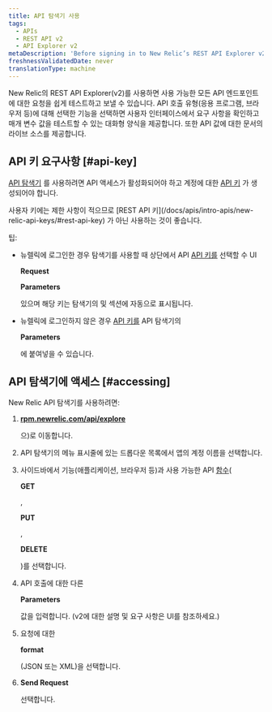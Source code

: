 ```yaml
---
title: API 탐색기 사용
tags:
  - APIs
  - REST API v2
  - API Explorer v2
metaDescription: 'Before signing in to New Relic’s REST API Explorer v2 at https://rpm.newrelic.com/api/explore, activate API access and generate an API key for your account.'
freshnessValidatedDate: never
translationType: machine
---
```


New Relic의 REST API Explorer(v2)를 사용하면 사용 가능한 모든 API 엔드포인트에 대한 요청을 쉽게 테스트하고 보낼 수 있습니다. API 호출 유형(응용 프로그램, 브라우저 등)에 대해 선택한 기능을 선택하면 사용자 인터페이스에서 요구 사항을 확인하고 매개 변수 값을 테스트할 수 있는 대화형 양식을 제공합니다. 또한 API 값에 대한 문서의 라이브 소스를 제공합니다.

## API 키 요구사항 [#api-key]

[API 탐색기](https://rpm.newrelic.com/api/explore) 를 사용하려면 API 액세스가 활성화되어야 하고 계정에 대한 [API 키](/docs/apis/rest-api-v2/requirements/rest-api-key) 가 생성되어야 합니다.

<Callout variant="important">
  사용자 키에는 제한 사항이 적으므로 [REST API 키](/docs/apis/intro-apis/new-relic-api-keys/#rest-api-key) 가 아닌 <InlinePopover type="userKey"/>사용하는 것이 좋습니다.
</Callout>

팁:

* 뉴렐릭에 로그인한 경우 탐색기를 사용할 때 상단에서 API [API 키를](/docs/apis/rest-api-v2/getting-started/introduction-new-relic-rest-api-v2#api_key) 선택할 수 UI

  <DNT>**Request**</DNT>

  <DNT>**Parameters**</DNT>

  있으며 해당 키는 탐색기의 및 섹션에 자동으로 표시됩니다.

* 뉴렐릭에 로그인하지 않은 경우 [API 키를](/docs/apis/rest-api-v2/getting-started/introduction-new-relic-rest-api-v2#api_key) API 탐색기의

  <DNT>**Parameters**</DNT>

  에 붙여넣을 수 있습니다.

## API 탐색기에 액세스 [#accessing]

New Relic API 탐색기를 사용하려면:

1. <DNT>**[rpm.newrelic.com/api/explore](https://rpm.newrelic.com/api/explore)**</DNT>

   으)로 이동합니다.

2. API 탐색기의 메뉴 표시줄에 있는 드롭다운 목록에서 앱의 계정 이름을 선택합니다.

3. 사이드바에서 기능(애플리케이션, 브라우저 등)과 사용 가능한 API [함수](/docs/apm/apis/api-explorer-v2/parts-api-explorer#functions)(

   <DNT>**GET**</DNT>

   ,

   <DNT>**PUT**</DNT>

   ,

   <DNT>**DELETE**</DNT>

   )를 선택합니다.

4. API 호출에 대한 다른

   <DNT>**Parameters**</DNT>

   값을 입력합니다. (v2에 대한 설명 및 요구 사항은 UI를 참조하세요.)

5. 요청에 대한

   <DNT>**format**</DNT>

   (JSON 또는 XML)을 선택합니다.

6. <DNT>**Send Request**</DNT>

   선택합니다.